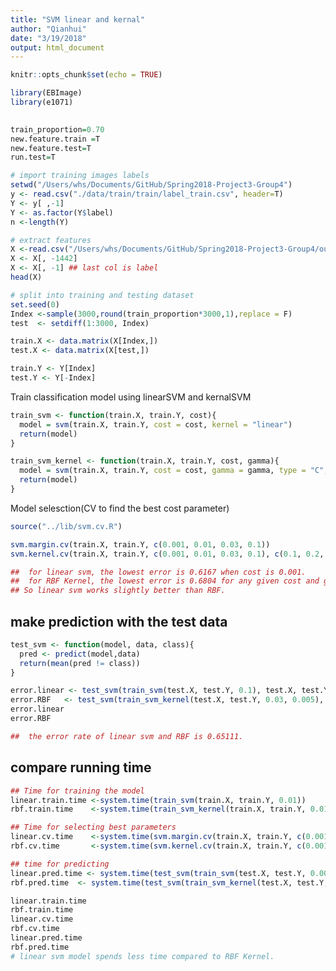 ```yaml
---
title: "SVM linear and kernal"
author: "Qianhui"
date: "3/19/2018"
output: html_document
---
```


```r
knitr::opts_chunk$set(echo = TRUE)
```

```r
library(EBImage)
library(e1071)

           
train_proportion=0.70  
new.feature.train =T    
new.feature.test=T    
run.test=T        

# import training images labels
setwd("/Users/whs/Documents/GitHub/Spring2018-Project3-Group4")
y <- read.csv("./data/train/train/label_train.csv", header=T)
Y <- y[ ,-1]
Y <- as.factor(Y$label)
n <-length(Y)

# extract features
X <-read.csv("/Users/whs/Documents/GitHub/Spring2018-Project3-Group4/output/rgbftr.csv",header = T)
X <- X[, -1442]
X <- X[, -1] ## last col is label
head(X)

# split into training and testing dataset
set.seed(0)
Index <-sample(3000,round(train_proportion*3000,1),replace = F)
test  <- setdiff(1:3000, Index)

train.X <- data.matrix(X[Index,])
test.X <- data.matrix(X[test,])

train.Y <- Y[Index]
test.Y <- Y[-Index]
```


Train classification model using linearSVM and kernalSVM
```r
train_svm <- function(train.X, train.Y, cost){
  model = svm(train.X, train.Y, cost = cost, kernel = "linear")
  return(model)
} 

train_svm_kernel <- function(train.X, train.Y, cost, gamma){
  model = svm(train.X, train.Y, cost = cost, gamma = gamma, type = "C", kernel = "radial")
  return(model)
} 
```

Model selesction(CV to find the best cost parameter)
```r
source("../lib/svm.cv.R")

svm.margin.cv(train.X, train.Y, c(0.001, 0.01, 0.03, 0.1))
svm.kernel.cv(train.X, train.Y, c(0.001, 0.01, 0.03, 0.1), c(0.1, 0.2, 0.005)) 

##  for linear svm, the lowest error is 0.6167 when cost is 0.001. 
##  for RBF Kernel, the lowest error is 0.6804 for any given cost and gamma above. 
## So linear svm works slightly better than RBF.
```

## make prediction with the test data
```r
test_svm <- function(model, data, class){
  pred <- predict(model,data)
  return(mean(pred != class))
}

error.linear <- test_svm(train_svm(test.X, test.Y, 0.1), test.X, test.Y)
error.RBF   <- test_svm(train_svm_kernel(test.X, test.Y, 0.03, 0.005), test.X, test.Y)
error.linear
error.RBF

##  the error rate of linear svm and RBF is 0.65111. 
```

## compare running time
```r
## Time for training the model
linear.train.time <-system.time(train_svm(train.X, train.Y, 0.01))
rbf.train.time    <-system.time(train_svm_kernel(train.X, train.Y, 0.01, 0.1))

## Time for selecting best parameters 
linear.cv.time    <-system.time(svm.margin.cv(train.X, train.Y, c(0.001, 0.01, 0.03, 0.1)))
rbf.cv.time       <-system.time(svm.kernel.cv(train.X, train.Y, c(0.001, 0.01, 0.03, 0.1), c(0.1, 0.2, 0.005)))

## time for predicting
linear.pred.time <- system.time(test_svm(train_svm(test.X, test.Y, 0.001), test.X, test.Y))
rbf.pred.time  <- system.time(test_svm(train_svm_kernel(test.X, test.Y, 0.001, 0.03), test.X, test.Y))

linear.train.time
rbf.train.time  
linear.cv.time 
rbf.cv.time 
linear.pred.time
rbf.pred.time 
# linear svm model spends less time compared to RBF Kernel.
```


